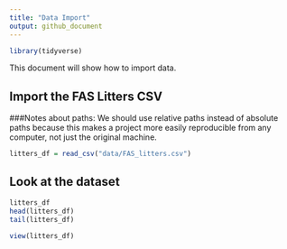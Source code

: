 ```yaml
---
title: "Data Import"
output: github_document
---
```


```r
library(tidyverse)
```

This document will show how to import data. 

## Import the FAS Litters CSV
###Notes about paths: We should use relative paths instead of absolute paths because this makes a project more easily reproducible from any computer, not just the original machine. 

```r
litters_df = read_csv("data/FAS_litters.csv")
```

## Look at the dataset

```r
litters_df
head(litters_df)
tail(litters_df)
```

```r
view(litters_df)
```

